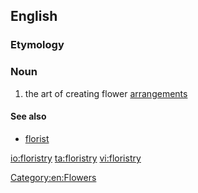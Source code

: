 ==English==
{{wikipedia}}
===Etymology===
{{suffix|florist|ery|alt2=ry}}

===Noun===
{{en-noun|-}}

# the art of creating flower [[arrangement]]s

====See also====
* [[florist]]

[[Category:en:Flowers]]

[[io:floristry]]
[[ta:floristry]]
[[vi:floristry]]
